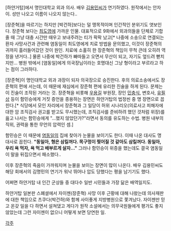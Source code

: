 [하얀거탑]에서 명인대학교 외과 의사. 배우 [[김용민]]씨가 연기하였다. 
원작에서는 안자이. 성만 나오고 이름이 나오지 않는다..

[장준혁]을 따르기는 하지만 [박건하]보다는 덜 맹목적이며 인간적인 분위기도 엿보인다. 장준혁 보다는 [[최도영]]에 가까운 인물. 대표적으로 9화에서 외과의들을 단체로 기합줄 때 그냥 대충 시간만 때우고 보내주려는 티가 팍팍 났고[* 나중에 소송으로 연결되는 환자 사망사건과 관련해 염동일이 최도영에게 치료 방법을 문의했고, 이것이 장준혁의 귀까지 흘러들어갔던 것이 원인. 치료에 소홀히 한 장준혁의 책임이 무척 큰데 오히려 역정을 낸거다..] 물론 나중에 박건하가 빠따들고 오면서 무산이 되고, 자기도 엎드려 뻗치지만... 병원 밖에서 [염동일]에게 의국장님이라는 호명대신 그냥 형이라고 부르라고 하는 점이 그러하다.

[장준혁]이 명인대학교 외과 과장이 되자 의국장으로 승진한다. 후의 의료소송에서도 장준혁의 편에 서는데, 이 때문에 재심에서 장준혁 편에 유리한 진술을 하게 된다. 문제는 이 진술이 조작된 거라는 것. 장준혁을 비롯해 [[우용길]] 부원장, 장인 [[민충식]], 변호사, [[유필상]] 등이 함민승에게 거짓 증언을 종용하는 장면은 하얀거탑의 법정씬 중 명 장면으로 꼽힌다.[* 식당에서 모인 자리에서 장준혁과 그 일당이 허위 시나리오(의료사고 피해자에 대한 암 조직검사 권고를 받고도 무시했는데, 조직검사를 준비하려 했던 것처럼 위장)를 읊고 나서는 함민승에게 "...했지 않았던가?"라면서 동의를 유도하는 수법. 병원 내부의 직위, 권력을 통한 무언의 압력인 셈.] 

함민승은 이 때문에 [[염동일]]의 집에 찾아가 눈물을 보이기도 한다. 이때 나온 대사도 명 대사로 꼽힌다. '''"동일아, 형은 삼킬꺼다. 목구멍이 찢어질 것 같아도 삼킬꺼다. 동일아, 우리 욕 먹자, 욕 먹고 배부르게 살자..."''' 
그러나 함민승이 위증을 했는데도 결국 염동일이 말을 뒤집으면서 패소했다..

이후 장준혁의 죽음이 가까워지며 눈물을 보이는 장면이 많이 나온다. 배우 김용민씨도 해당 회에서의 김명민의 연기가 워낙 뛰어나 압도 당했다는 평을 남기기도 했다. 

어쩌면 하얀거탑 내 인간 군상들 중 대다수 일반 시민들과 가장 닮은 배역일지도.

하얀거탑 일본판 스폐셜에서 자이젠(장준혁) 사망 이후 근황에 대해 나왔는데 의사재판에 대한 책임으로 츠쿠다(박건하)와 함께 사이좋게 지방병원으로 쫓겨났다. 자이젠만 믿고 온갖 일을 다 하면서 설쳐댔고 게다가 원작 소설에서는 의무국원들에게 평가도 좋지 않았는데 그런 자이젠이 없으니 어떻게 보면 당연한 일.

[[각주]]
